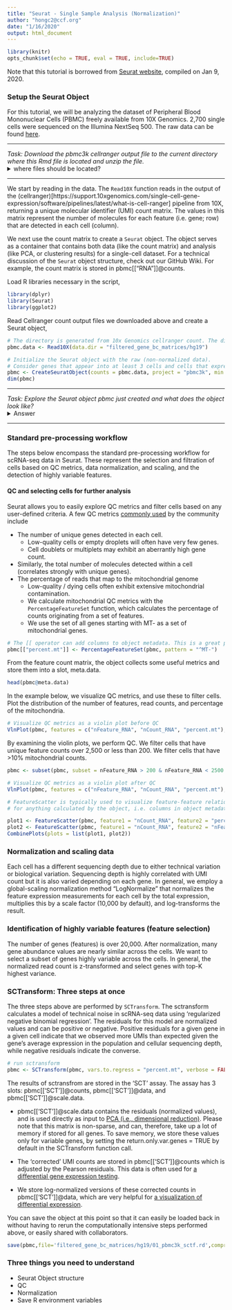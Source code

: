 ```yaml
---
title: "Seurat - Single Sample Analysis (Normalization)"
author: "hongc2@ccf.org"
date: "1/16/2020"
output: html_document
---
```


```r
library(knitr)
opts_chunk$set(echo = TRUE, eval = TRUE, include=TRUE)
```
Note that this tutorial is borrowed from [Seurat website](https://satijalab.org/seurat/pbmc3k_tutorial.html), compiled on Jan 9, 2020.

### Setup the Seurat Object
For this tutorial, we will be analyzing the dataset of Peripheral Blood Mononuclear Cells (PBMC) freely available from 10X Genomics. 2,700 single cells were sequenced on the Illumina NextSeq 500. The raw data can be found [here](https://s3-us-west-2.amazonaws.com/10x.files/samples/cell/pbmc3k/pbmc3k_filtered_gene_bc_matrices.tar.gz).

***
*Task: Download the pbmc3k cellranger output file to the current directory where this Rmd file is located and unzip the file.*
<details>
  <summary>where files should be located?</summary>
```r
include_graphics("media/01_download_pbmc_10x_mtrx_file.png")
```
</details>

***

We start by reading in the data. The `Read10X` function reads in the output of the (cellranger)[https://support.10xgenomics.com/single-cell-gene-expression/software/pipelines/latest/what-is-cell-ranger] pipeline from 10X, returning a unique molecular identifier (UMI) count matrix. The values in this matrix represent the number of molecules for each feature (i.e. gene; row) that are detected in each cell (column).

We next use the count matrix to create a `Seurat` object. The object serves as a container that contains both data (like the count matrix) and analysis (like PCA, or clustering results) for a single-cell dataset. For a technical discussion of the `Seurat` object structure, check out our GitHub Wiki. For example, the count matrix is stored in pbmc[["RNA"]]@counts.

Load R libraries necessary in the script,
```r
library(dplyr)
library(Seurat)
library(ggplot2)
```

Read Cellranger count output files we downloaded above and create a Seurat object,
```r
# The directory is generated from 10x Genomics cellranger count. The directory should contain 3 files: barcodes.tsv, genes.tsv, and matrix.mtx. The output will be a sparse matrix (dgCMatrix).
pbmc.data <- Read10X(data.dir = "filtered_gene_bc_matrices/hg19")

# Initialize the Seurat object with the raw (non-normalized data).
# Consider genes that appear into at least 3 cells and cells that express a minimum 100 unique genes
pbmc <- CreateSeuratObject(counts = pbmc.data, project = "pbmc3k", min.cells = 3, min.features = 100)
dim(pbmc)
```

***

*Task: Explore the Seurat object pbmc just created and what does the object look like?*
<details>
  <summary>Answer</summary>
```r
class(pbmc)
getSlots("Seurat")
str(pbmc)
```
</details>

***

### Standard pre-processing workflow
The steps below encompass the standard pre-processing workflow for scRNA-seq data in Seurat. These represent the selection and filtration of cells based on QC metrics, data normalization, and scaling, and the detection of highly variable features.

#### QC and selecting cells for further analysis
Seurat allows you to easily explore QC metrics and filter cells based on any user-defined criteria. A few QC metrics [commonly used](https://www.ncbi.nlm.nih.gov/pmc/articles/PMC4758103/) by the community include

- The number of unique genes detected in each cell.
    - Low-quality cells or empty droplets will often have very few genes.
    - Cell doublets or multiplets may exhibit an aberrantly high gene count.
- Similarly, the total number of molecules detected within a cell (correlates strongly with unique genes).
- The percentage of reads that map to the mitochondrial genome
    - Low-quality / dying cells often exhibit extensive mitochondrial contamination.
    - We calculate mitochondrial QC metrics with the `PercentageFeatureSet` function, which calculates the percentage of counts originating from a set of features.
    - We use the set of all genes starting with MT- as a set of mitochondrial genes.

```r
# The [[ operator can add columns to object metadata. This is a great place to stash QC stats
pbmc[["percent.mt"]] <- PercentageFeatureSet(pbmc, pattern = "^MT-")
```

From the feature count matrix, the object collects some useful metrics and store them into a slot, meta.data.

```r
head(pbmc@meta.data)
```

In the example below, we visualize QC metrics, and use these to filter cells. Plot the distribution of the number of features, read counts, and percentage of the mitochondria.

```r
# Visualize QC metrics as a violin plot before QC
VlnPlot(pbmc, features = c("nFeature_RNA", "nCount_RNA", "percent.mt"), ncol = 3, pt.size=0)
```

By examining the violin plots, we perform QC. We filter cells that have unique feature counts over 2,500 or less than 200. We filter cells that have >10% mitochondrial counts.
```r
pbmc <- subset(pbmc, subset = nFeature_RNA > 200 & nFeature_RNA < 2500 & percent.mt < 5)

# Visualize QC metrics as a violin plot after QC
VlnPlot(pbmc, features = c("nFeature_RNA", "nCount_RNA", "percent.mt"), ncol = 3, pt.size=0)

# FeatureScatter is typically used to visualize feature-feature relationships but can be used
# for anything calculated by the object, i.e. columns in object metadata, PC scores etc.

plot1 <- FeatureScatter(pbmc, feature1 = "nCount_RNA", feature2 = "percent.mt") + theme(legend.position = 'none')
plot2 <- FeatureScatter(pbmc, feature1 = "nCount_RNA", feature2 = "nFeature_RNA") + theme(legend.position = 'none')
CombinePlots(plots = list(plot1, plot2))
```

### Normalization and scaling data
Each cell has a different sequencing depth due to either technical variation or biological variation. Sequencing depth is highly correlated with UMI count but it is also varied depending on each gene. In general, we employ a global-scaling normalization method "LogNormalize" that normalizes the feature expression measurements for each cell by the total expression, multiplies this by a scale factor (10,000 by default), and log-transforms the result.

### Identification of highly variable features (feature selection)
The number of genes (features) is over 20,000. After normalization, many gene abundance values are nearly similar across the cells. We want to select a subset of genes highly variable across the cells. In general, the normalized read count is z-transformed and select genes with top-K highest variance.

### SCTransform: Three steps at once
The three steps above are performed by `SCTransform`. The sctransform calculates a model of technical noise in scRNA-seq data using 'regularized negative binomial regression'. The residuals for this model are normalized values and can be positive or negative. Positive residuals for a given gene in a given cell indicate that we observed more UMIs than expected given the gene's average expression in the population and cellular sequencing depth, while negative residuals indicate the converse.

```r
# run sctransform
pbmc <- SCTransform(pbmc, vars.to.regress = "percent.mt", verbose = FALSE)
```

The results of sctransfrom are stored in the 'SCT' assay. The assay has 3 slots: pbmc[['SCT']]@counts, pbmc[['SCT']]@data, and  pbmc[['SCT']]@scale.data.

- pbmc[['SCT']]@scale.data contains the residuals (normalized values), and is used directly as input to <ins>PCA (i.e., dimensional reduction)</ins>. Please note that this matrix is non-sparse, and can, therefore, take up a lot of memory if stored for all genes. To save memory, we store these values only for variable genes, by setting the return.only.var.genes = TRUE by default in the SCTransform function call.

- The 'corrected' UMI counts are stored in pbmc[['SCT']]@counts which is adjusted by the Pearson residuals. This data is often used for <ins>a differential gene expression testing</ins>.

- We store log-normalized versions of these corrected counts in pbmc[['SCT']]@data, which are very helpful for <ins>a visualization of differential expression</ins>.

You can save the object at this point so that it can easily be loaded back in without having to rerun the computationally intensive steps performed above, or easily shared with collaborators.
```r
save(pbmc,file='filtered_gene_bc_matrices/hg19/01_pbmc3k_sctf.rd',compress=TRUE)
```

### Three things you need to understand
- Seurat Object structure
- QC
- Normalization
- Save R environment variables